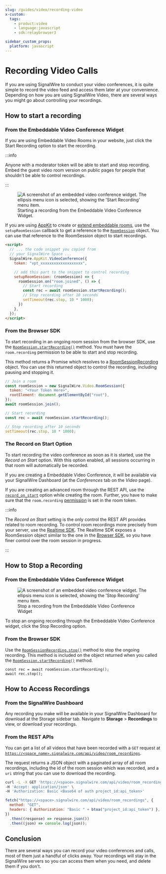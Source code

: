 ```yaml
---
slug: /guides/video/recording-video
x-custom:
  tags:
    - product:video
    - language:javascript
    - sdk:relaybrowser3

sidebar_custom_props:
  platform: javascript
---
```




# Recording Video Calls

If you are using SignalWire to conduct your video conferences, it is quite simple to record the video feed and access them later
at your convenience. Depending on how you are using SignalWire Video, there are several ways you might go about controlling your recordings.

## How to start a recording

### From the Embeddable Video Conference Widget

If you are using Embeddable Video Rooms in your website, just click the Start Recording option to start the recording.

:::info

Anyone with a moderator token will be able to start and stop recording. Embed the guest video
room version on public pages for people that shouldn't be able to control recordings.

:::

<figure>
  <img 
    className="img-400" 
    src={require("./pvc-start.webP").default}
    alt="A screenshot of an embedded video conference widget. The ellipsis menu icon is selected, showing the 'Start Recording' menu item." 
  />
  <figcaption>
    Starting a recording from the Embeddable Video Conference Widget.
  </figcaption>
</figure>

If you are using [AppKit](https://www.npmjs.com/package/@signalwire/app-kit) to create or [extend embeddable rooms](/video/getting-started/extending-rooms-with-custom-code),
use the `setupRoomSession` callback to get a reference to the [`RoomSession`](/sdks/browser-sdk/video/room-session) object.
You can use that reference to the RoomSession object to start recordings.

```html
<script>
  // ... the code snippet you copied from
  // your SignalWire Space ...
  SignalWire.AppKit.VideoConference({
    token: "vpt_xxxxxxxxxxxxxxxxxxx",

    // add this part to the snippet to control recording
    setupRoomSession: (roomSession) => {
      roomSession.on("room.joined", () => {
        // Start recording
        const rec = await roomSession.startRecording();
        // Stop recording after 10 seconds
        setTimeout(rec.stop, 10 * 1000);
      })
    },
  });
</script>
```

### From the Browser SDK

To start recording in an ongoing room session from the browser SDK, use the [`RoomSession.startRecording()`](/sdks/browser-sdk/video/room-session#startrecording) method. You must have the `room.recording` permission to be able to start and stop recording.

This method returns a Promise which resolves to a [RoomSessionRecording](/sdks/browser-sdk/video/room-session-recording) object. You can use this returned object to control the recording, including pausing and stopping it.

```javascript
// Join a room
const roomSession = new SignalWire.Video.RoomSession({
  token: "<Your Token Here>",
  rootElement: document.getElementById("root"),
});
await roomSession.join();

// Start recording
const rec = await roomSession.startRecording();

// Stop recording after 10 seconds
setTimeout(rec.stop, 10 * 1000);
```

### The Record on Start Option

To start recording the video conference as soon as it is started, use the _Record on Start_ option. With this option enabled,
all sessions occurring in that room will automatically be recorded.

If you are creating a Embeddable Video Conference, it will be available via your SignalWire Dashboard (at the
_Conferences_ tab on the _Video_ page).

If you are creating an advanced room through the REST API, use the
[`record_on_start`](/rest/signalwire-rest/endpoints/video/create-room) option while creating the room. Further, you have to make
sure that the `room.recording` [permission](/rest/signalwire-rest/overview/permissions) is set in the room token.

:::info

The _Record on Start_ setting is the only control the REST API provides related to room recording. To control room recordings more
precisely from your server, use the [Realtime SDK](/sdks/relay-realtime-sdk/video/roomsession). The Realtime SDK
exposes a RoomSession object similar to the one in the [Browser SDK](/sdks/browser-sdk/video/room-session), so you
have finer control over the room session in progress.

:::

## How to Stop a Recording

### From the Embeddable Video Conference Widget

<figure>
  <img 
    className="img-400" 
    src={require("./pvc-stop.webP").default}
    alt="A screenshot of an embedded video conference widget. The ellipsis menu icon is selected, showing the 'Stop Recording' menu item."
  />
  <figcaption>Stop a recording from the Embeddable Video Conference Widget</figcaption>
</figure>

To stop an ongoing recording through the Embeddable Video Conference widget,
click the Stop Recording option.

### From the Browser SDK

Use the [`RoomSessionRecording.stop()`](/sdks/browser-sdk/video/room-session-recording) method to stop
the ongoing recording. This method is included on the object returned when you called the
[`RoomSession.startRecording()`](/sdks/browser-sdk/video/room-session#startrecording) method.

```
const rec = await roomSession.startRecording();
await rec.stop();
```

## How to Access Recordings

### From the SignalWire Dashboard

Any recording you make will be available in your SignalWire Dashboard for download at the Storage sidebar tab. Navigate to **Storage** > **Recordings** to view, or download your recordings.

### From the REST APIs

You can get a list of all videos that have been recorded with a `GET` request at
[`https://<space_name>.signalwire.com/api/video/room_recordings`](/rest/signalwire-rest/endpoints/video/list-room-recordings-by-session).

The request returns a JSON object with a paginated array of all room recordings, including the id of the room
session which was recorded, and a `uri` string that you can use to download the recording.


<Tabs groupId="pvc-vs-sdk">
  <TabItem value="curl" label="curl" default>

```bash
curl -L -X GET 'https://<space>.signalwire.com/api/video/room_recordings' \
-H 'Accept: application/json' \
-H 'Authorization: Basic <Base64 of auth project_id:api_token>'
```

  </TabItem>
  <TabItem value="fetch" label="fetch">

```javascript
fetch("https://<space>.signalwire.com/api/video/room_recordings", {
  method: "GET",
  headers: { Authorization: "Basic " + btoa("project_id:api_token") },
})
  .then((response) => response.json())
  .then((json) => console.log(json));
```

  </TabItem>
</Tabs>

## Conclusion

There are several ways you can record your video conferences and calls, most of them just a handful of
clicks away. Your recordings will stay in the SignalWire servers so you can access them when you need, and
delete them if you don't.
